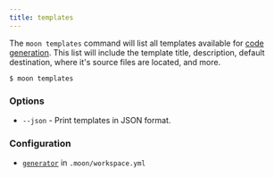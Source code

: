 ```yaml
---
title: templates
---
```



<VersionLabel version="1.24.0" header />

The `moon templates` command will list all templates available for [code generation](./generate).
This list will include the template title, description, default destination, where it's source files
are located, and more.

```shell
$ moon templates
```

### Options

- `--json` - Print templates in JSON format.

### Configuration

- [`generator`](../config/workspace#generator) in `.moon/workspace.yml`
